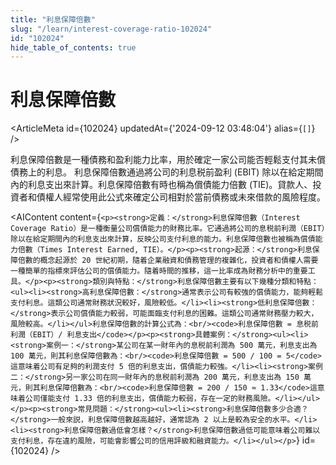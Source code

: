 ```yaml
---
title: "利息保障倍數"
slug: "/learn/interest-coverage-ratio-102024"
id: "102024"
hide_table_of_contents: true
---
```



# 利息保障倍數

<ArticleMeta id={102024} updatedAt={'2024-09-12 03:48:04'} alias={`[]`} />
<div className='border-solid border-b border-t-0 my-4 border-[var(--ifm-color-gray-300)]' />

利息保障倍數是一種債務和盈利能力比率，用於確定一家公司能否輕鬆支付其未償債務上的利息。 利息保障倍數通過將公司的利息税前盈利 (EBIT) 除以在給定期間內的利息支出來計算。利息保障倍數有時也稱為償債能力倍數 (TIE)。貸款人、投資者和債權人經常使用此公式來確定公司相對於當前債務或未來借款的風險程度。

<AIContent content={`<p><strong>定義：</strong>利息保障倍數（Interest Coverage Ratio）是一種衡量公司償債能力的財務比率。它通過將公司的息税前利潤（EBIT）除以在給定期間內的利息支出來計算，反映公司支付利息的能力。利息保障倍數也被稱為償債能力倍數（Times Interest Earned, TIE）。</p><p><strong>起源：</strong>利息保障倍數的概念起源於 20 世紀初期，隨着企業融資和債務管理的複雜化，投資者和債權人需要一種簡單的指標來評估公司的償債能力。隨着時間的推移，這一比率成為財務分析中的重要工具。</p><p><strong>類別與特點：</strong>利息保障倍數主要有以下幾種分類和特點：<ul><li><strong>高利息保障倍數：</strong>通常表示公司有較強的償債能力，能夠輕鬆支付利息。這類公司通常財務狀況較好，風險較低。</li><li><strong>低利息保障倍數：</strong>表示公司償債能力較弱，可能面臨支付利息的困難。這類公司通常財務壓力較大，風險較高。</li></ul>利息保障倍數的計算公式為：<br/><code>利息保障倍數 = 息税前利潤（EBIT）/ 利息支出</code></p><p><strong>具體案例：</strong><ul><li><strong>案例一：</strong>某公司在某一財年內的息税前利潤為 500 萬元，利息支出為 100 萬元，則其利息保障倍數為：<br/><code>利息保障倍數 = 500 / 100 = 5</code>這意味着公司有足夠的利潤支付 5 倍的利息支出，償債能力較強。</li><li><strong>案例二：</strong>另一家公司在同一財年內的息税前利潤為 200 萬元，利息支出為 150 萬元，則其利息保障倍數為：<br/><code>利息保障倍數 = 200 / 150 ≈ 1.33</code>這意味着公司僅能支付 1.33 倍的利息支出，償債能力較弱，存在一定的財務風險。</li></ul></p><p><strong>常見問題：</strong><ul><li><strong>利息保障倍數多少合適？</strong>一般來説，利息保障倍數越高越好，通常認為 2 以上是較為安全的水平。</li><li><strong>利息保障倍數過低會怎樣？</strong>利息保障倍數過低可能意味着公司難以支付利息，存在違約風險，可能會影響公司的信用評級和融資能力。</li></ul></p>`} id={102024} />
